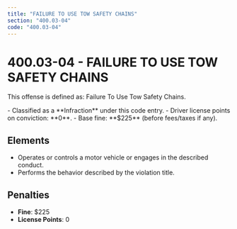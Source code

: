 ```yaml
---
title: "FAILURE TO USE TOW SAFETY CHAINS"
section: "400.03-04"
code: "400.03-04"
---
```





# 400.03-04 - FAILURE TO USE TOW SAFETY CHAINS

This offense is defined as: Failure To Use Tow Safety Chains.

<Aside type="tip" title="Charge Type: Infraction">
- Classified as a **Infraction** under this code entry.
- Driver license points on conviction: **0**.
- Base fine: **$225** (before fees/taxes if any).
</Aside>

## Elements
- Operates or controls a motor vehicle or engages in the described conduct.
- Performs the behavior described by the violation title.

## Penalties
- **Fine**: $225
- **License Points**: 0
